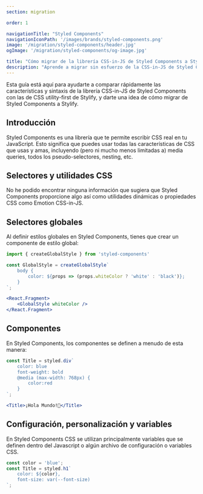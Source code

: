 ```yaml
---
section: migration

order: 1

navigationTitle: "Styled Components"
navigationIconPath: '/images/brands/styled-components.png'
image: '/migration/styled-components/header.jpg'
ogImage: '/migration/styled-components/og-image.jpg'

title: "Cómo migrar de la librería CSS-in-JS de Styled Components a Stylify CSS"
description: "Aprende a migrar sin esfuerzo de la CSS-in-JS de Styled Components a la CSS utility-first de Stylify y codifica más rápido con menos código."
---
```


Esta guía está aquí para ayudarte a comparar rápidamente las características y sintaxis de la librería CSS-in-JS de Styled Components con las de CSS utility-first de Stylify, y darte una idea de cómo migrar de Styled Components a Stylify.

<MigrationNote />

## Introducción
Styled Components es una librería que te permite escribir CSS real en tu JavaScript. Esto significa que puedes usar todas las características de CSS que usas y amas, incluyendo (pero ni mucho menos limitadas a) media queries, todos los pseudo-selectores, nesting, etc.

<MigrationStylifyDescription />

## Selectores y utilidades CSS

<MigrationCodeBlock image="styled-components.png">
<div slot="tool">

No he podido encontrar ninguna información que sugiera que Styled Components proporcione algo así como utilidades dinámicas o propiedades CSS como Emotion CSS-in-JS.

</div>
<div slot="stylify">

<MigrationStylifySelectors />

</div>
</MigrationCodeBlock>


## Selectores globales

<MigrationCodeBlock image="styled-components.png">
<div slot="tool">

Al definir estilos globales en Styled Components, tienes que crear un componente de estilo global:
```jsx
import { createGlobalStyle } from 'styled-components'

const GlobalStyle = createGlobalStyle`
	body {
		color: ${props => (props.whiteColor ? 'white' : 'black')};
	}
`;

<React.Fragment>
	<GlobalStyle whiteColor />
</React.Fragment>
```

</div>
<div slot="stylify">

<MigrationStylifyCustomSelectors />

</div>
</MigrationCodeBlock>

## Componentes
<MigrationCodeBlock image="styled-components.png">
<div slot="tool">

En Styled Components, los componentes se definen a menudo de esta manera:

```jsx
const Title = styled.div`
	color: blue
	font-weight: bold
	@media (max-width: 768px) {
		color:red
	}
`;

<Title>¡Hola Mundo!🎉</Title>
```

</div>
<div slot="stylify">

<MigrationStylifyComponents />

</div>
</MigrationCodeBlock>

## Configuración, personalización y variables
<MigrationCodeBlock image="styled-components.png">
<div slot="tool">

En Styled Components CSS se utilizan principalmente variables que se definen dentro del Javascript o algún archivo de configuración o variables CSS.

```jsx
const color = 'blue';
const Title = styled.h1`
	color: ${color},
	font-size: var(--font-size)
`;
```

</div>
<div slot="stylify">

<MigrationStylifyVariables />

<MigrationStylifyVariablesCssInJs />

</div>
</MigrationCodeBlock>

<MigrationPageFooter />
